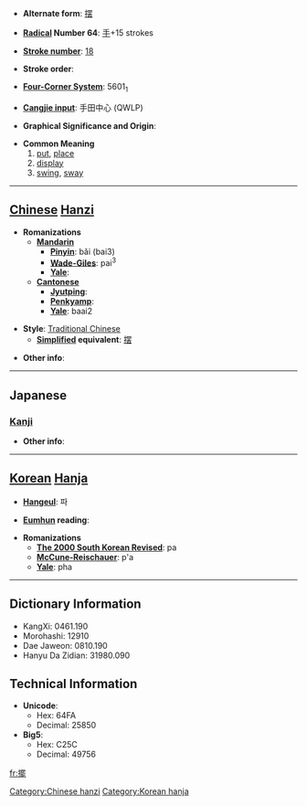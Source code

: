 * '''Alternate form''': [[摆]]

* '''[[Wiktionary:Chinese radical index| Radical]] Number 64''': [[Wiktionary:Chinese radical index 手|手]]+15 strokes

* '''[[Wiktionary:Chinese total strokes index|Stroke number]]''': [[Wiktionary:Chinese total strokes index 18|18]]

* '''Stroke order''': 

* '''[[Wiktionary:Chinese four corner index|Four-Corner System]]''': 5601<sub>1</sub>

* '''[[Wiktionary:Chinese Cangjie index|Cangjie input]]''': 手田中心 (QWLP)

* '''Graphical Significance and Origin''': 

* '''Common Meaning'''
*#[[put]], [[place]]
*# [[display]]
*# [[swing]], [[sway]]


----

== [[Chinese]] [[Hanzi]] ==

* '''Romanizations'''
** '''[[Mandarin]]'''
*** '''[[Pinyin]]''': bǎi (bai3)
*** '''[[Wade-Giles]]''': pai<sup>3</sup>
*** '''[[Yale]]''': 
** '''[[Cantonese]]'''
*** '''[[Jyutping]]''':
*** '''[[Penkyamp]]''': 
*** '''[[Yale]]''': baai2

* '''Style''': [[Traditional Chinese]] 
** '''[[Simplified Chinese|Simplified]] equivalent''': [[摆]]

* '''Other info''': 

----

==Japanese==
===[[Kanji]]===
{{kanji|on readings=[[はい]] (hai)
|kun readings=[[ひらく]] (hiraku)
}}

* '''Other info''':  

----

== [[Korean]] [[Hanja]] ==

* '''[[Hangeul]]''': 파

* '''[[Eumhun]] reading''': 

* '''Romanizations'''
** '''[[The 2000 South Korean Revised Romanization|The 2000 South Korean Revised]]''': pa
** '''[[McCune-Reischauer]]''': p'a
** '''[[Yale]]''': pha

----

== Dictionary Information ==

* KangXi: 0461.190
* Morohashi: 12910
* Dae Jaweon: 0810.190
* Hanyu Da Zidian: 31980.090

== Technical Information ==

* '''Unicode''':
** Hex: 64FA
** Decimal: 25850
* '''Big5''':
** Hex: C25C
** Decimal: 49756

[[fr:擺]]
[[Category:Chinese hanzi]]
[[Category:Korean hanja]]
